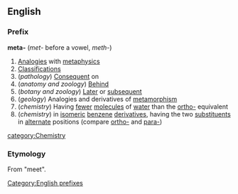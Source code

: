 ==English==
===Prefix===
[[Category:English prefixes]]
'''meta-'''  (''met-'' before a vowel, ''meth-'')
#[[Analogies]] with [[metaphysics]]
#[[Classification]]s
#(''pathology'') [[Consequent]] on
#(''anatomy and zoology'') [[Behind]]
#(''botany and zoology'') [[Later]] or [[subsequent]]
#(''geology'') Analogies and derivatives of [[metamorphism]]
#(''chemistry'') Having [[fewer]] [[molecule]]s of [[water]] than the [[ortho-]] equivalent
#(''chemistry'') in [[isomeric]] [[benzene]] [[derivatives]], having the two [[substituent]]s in [[alternate]] positions (compare [[ortho-]] and [[para-]])
<!--- derived terms to follow -->
[[category:Chemistry]]

===Etymology===
From "meet".